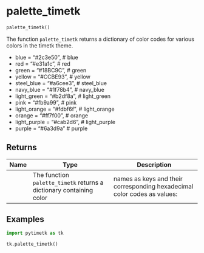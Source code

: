 # palette_timetk { #pytimetk.palette_timetk }

```python
palette_timetk()
```

The function `palette_timetk` returns a dictionary of color codes for
various colors in the timetk theme.

- blue         = "#2c3e50", # blue
- red          = "#e31a1c", # red
- green        = "#18BC9C", # green
- yellow       = "#CCBE93", # yellow
- steel_blue   = "#a6cee3", # steel_blue
- navy_blue    = "#1f78b4", # navy_blue
- light_green  = "#b2df8a", # light_green
- pink         = "#fb9a99", # pink
- light_orange = "#fdbf6f", # light_orange
- orange       = "#ff7f00", # orange
- light_purple = "#cab2d6", # light_purple
- purple       = "#6a3d9a"  # purple

## Returns {.doc-section .doc-section-returns}

| Name   | Type                                                                | Description                                                              |
|--------|---------------------------------------------------------------------|--------------------------------------------------------------------------|
|        | The function `palette_timetk` returns a dictionary containing color | names as keys and their corresponding hexadecimal color codes as values: |

## Examples {.doc-section .doc-section-examples}

```python
import pytimetk as tk

tk.palette_timetk()
```